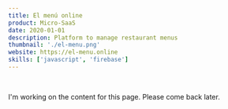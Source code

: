 ```yaml
---
title: El menú online
product: Micro-SaaS
date: 2020-01-01
description: Platform to manage restaurant menus
thumbnail: './el-menu.png'
website: https://el-menu.online
skills: ['javascript', 'firebase']
---
```



##

<Image
  src='/img/work/menu-online/mock1.png'
  alt='thumbnail 1'
  width={300}
  height='1'
  class='mt-8'
/>

I'm working on the content for this page. Please come back later. 